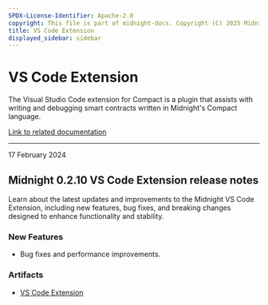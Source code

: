 ```yaml
---
SPDX-License-Identifier: Apache-2.0
copyright: This file is part of midnight-docs. Copyright (C) 2025 Midnight Foundation. Licensed under the Apache License, Version 2.0 (the "License"); You may not use this file except in compliance with the License. You may obtain a copy of the License at http://www.apache.org/licenses/LICENSE-2.0 Unless required by applicable law or agreed to in writing, software distributed under the License is distributed on an "AS IS" BASIS, WITHOUT WARRANTIES OR CONDITIONS OF ANY KIND, either express or implied. See the License for the specific language governing permissions and limitations under the License.
title: VS Code Extension
displayed_sidebar: sidebar
---
```


# VS Code Extension

The Visual Studio Code extension for Compact is a plugin that assists with writing and debugging smart contracts written in Midnight's Compact language.

[Link to related documentation](../../develop/reference/tools/vsc-plugin/)


---

<div 
  style={{
    marginTop: '0',
    fontSize: '1rem',
    fontWeight: 'normal',
    marginBottom: '0.5rem'
  }}
>
  17 February 2024
</div>

## Midnight 0.2.10 VS Code Extension release notes

Learn about the latest updates and improvements to the Midnight VS Code Extension, including new features, bug fixes, and breaking changes designed to enhance functionality and stability.

### New Features

- Bug fixes and performance improvements.

### Artifacts

- [VS Code Extension](https://raw.githubusercontent.com/midnight-ntwrk/releases/gh-pages/artifacts/vscode-extension/compact-0.2.10/compact-0.2.10.vsix)

